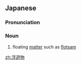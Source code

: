 ==Japanese==
{{ja-kanjitab|ふ|ゆう|ぶつ|yomi=on}}

===Pronunciation===
{{ja-pron|ふゆうぶつ|y=on}}

===Noun===
{{ja-noun|ふゆうぶつ}}

# floating [[matter]] such as [[flotsam]]

[[zh:浮遊物]]